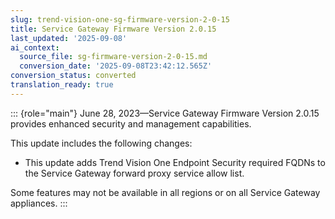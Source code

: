 ```yaml
---
slug: trend-vision-one-sg-firmware-version-2-0-15
title: Service Gateway Firmware Version 2.0.15
last_updated: '2025-09-08'
ai_context:
  source_file: sg-firmware-version-2-0-15.md
  conversion_date: '2025-09-08T23:42:12.565Z'
conversion_status: converted
translation_ready: true
---
```


::: {role="main"}
June 28, 2023—Service Gateway Firmware Version 2.0.15 provides enhanced security and management capabilities.

This update includes the following changes:

- This update adds Trend Vision One Endpoint Security required FQDNs to the Service Gateway forward proxy service allow list.

Some features may not be available in all regions or on all Service Gateway appliances.
:::
